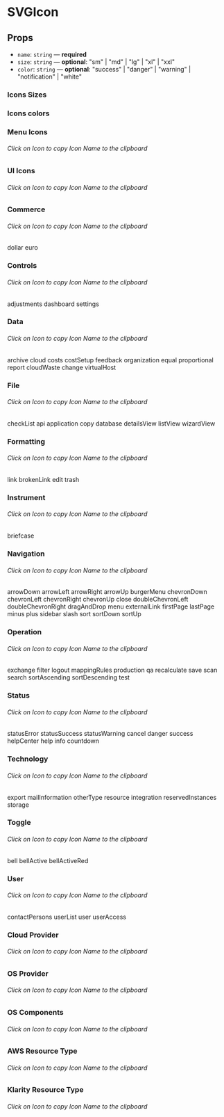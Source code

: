 
<Meta title="Components/SVGIcon" component={SVGIcon} />

# SVGIcon

## Props

- `name`: `string` — **required**
- `size`: `string` — **optional**: "sm" | "md" | "lg" | "xl" | "xxl"
- `color`: `string` — **optional**: "success" | "danger" | "warning" | "notification" | "white"

### Icons Sizes

<Preview>
  <Story name="size">
    <Flex justifyContent="space-evenly">
      <SVGIcon name="dashboard" size="sm" />
      <SVGIcon name="dashboard" />
      <SVGIcon name="dashboard" size="lg" />
      <SVGIcon name="dashboard" size="xl" />
      <SVGIcon name="dashboard" size="xxl" />
    </Flex>
  </Story>
</Preview>

### Icons colors

<Preview>
  <Story name="colors">
    <Flex justifyContent="space-evenly">
      <SVGIcon name="dashboard" />
      <SVGIcon name="dashboard" color="success" />
      <SVGIcon name="dashboard" color="danger" />
      <SVGIcon name="dashboard" color="warning" />
      <SVGIcon name="dashboard" color="notification" />
    </Flex>
  </Story>
</Preview>

### Menu Icons

###### Click on Icon to copy Icon Name to the clipboard

<Preview>
  <Story name="menu">
    <Flex justifyContent="space-evenly">
      <CopyToClipboard text="dashboard">
        <SVGIcon name="dashboard" />
      </CopyToClipboard>
      <CopyToClipboard text="application">
        <SVGIcon name="application" />
      </CopyToClipboard>
      <CopyToClipboard text="cloudAccounts">
        <SVGIcon name="cloudAccounts" />
      </CopyToClipboard>
      <CopyToClipboard text="organizationalStructure">
        <SVGIcon name="organizationalStructure" />
      </CopyToClipboard>
      <CopyToClipboard text="contactPersons">
        <SVGIcon name="contactPersons" />
      </CopyToClipboard>
      <CopyToClipboard text="users">
        <SVGIcon name="users" />
      </CopyToClipboard>
      <CopyToClipboard text="mappingRules">
        <SVGIcon name="mappingRules" />
      </CopyToClipboard>
      <CopyToClipboard text="costSplittingRules">
        <SVGIcon name="costSplittingRules" />
      </CopyToClipboard>
      <CopyToClipboard text="actionLog">
        <SVGIcon name="actionLog" />
      </CopyToClipboard>
      <CopyToClipboard text="businessUnitType">
        <SVGIcon name="businessUnitType" />
      </CopyToClipboard>
    </Flex>
  </Story>
</Preview>

### UI Icons

###### Click on Icon to copy Icon Name to the clipboard

<Preview>
  <Story name="ui">
    <Flex justifyContent="space-evenly" style={{ flexWrap: "wrap" }}>
      <CopyToClipboard text="budget">
        <SVGIcon name="budget" />
      </CopyToClipboard>
      <CopyToClipboard text="forecastUp">
        <SVGIcon name="forecastUp" />
      </CopyToClipboard>
      <CopyToClipboard text="forecastDown">
        <SVGIcon name="forecastDown" />
      </CopyToClipboard>
      <CopyToClipboard text="down">
        <SVGIcon name="down" />
      </CopyToClipboard>
      <CopyToClipboard text="cloudError">
        <SVGIcon name="cloudError" />
      </CopyToClipboard>
      <CopyToClipboard text="cloudSuccess">
        <SVGIcon name="cloudSuccess" />
      </CopyToClipboard>
      <CopyToClipboard text="gear">
        <SVGIcon name="gear" />
      </CopyToClipboard>
      <CopyToClipboard text="spinningGear">
        <SVGIcon name="spinningGear" />
      </CopyToClipboard>
    </Flex>
  </Story>
</Preview>

### Commerce

###### Click on Icon to copy Icon Name to the clipboard

<Preview>
  <Story name="commerce">
    <Flex justifyContent="space-evenly">
      <CopyToClipboard text="dollar">
        <Flex flexDirection="column">
          <SVGIcon name="dollar" />
          <Text size="xs" mt=".25rem">
            dollar
          </Text>
        </Flex>
      </CopyToClipboard>
      <CopyToClipboard text="euro">
        <Flex flexDirection="column">
          <SVGIcon name="euro" />
          <Text size="xs" mt=".25rem">
            euro
          </Text>
        </Flex>
      </CopyToClipboard>
    </Flex>
  </Story>
</Preview>

### Controls

###### Click on Icon to copy Icon Name to the clipboard

<Preview>
  <Story name="controls">
    <Flex justifyContent="space-evenly">
      <CopyToClipboard text="adjustments">
        <Flex flexDirection="column">
          <SVGIcon name="adjustments" />
          <Text size="xs" mt=".25rem">
            adjustments
          </Text>
        </Flex>
      </CopyToClipboard>
      <CopyToClipboard text="dashboard">
        <Flex flexDirection="column">
          <SVGIcon name="dashboard" />
          <Text size="xs" mt=".25rem">
            dashboard
          </Text>
        </Flex>
      </CopyToClipboard>
      <CopyToClipboard text="settings">
        <Flex flexDirection="column">
          <SVGIcon name="settings" />
          <Text size="xs" mt=".25rem">
            settings
          </Text>
        </Flex>
      </CopyToClipboard>
    </Flex>
  </Story>
</Preview>

### Data

###### Click on Icon to copy Icon Name to the clipboard

<Preview>
  <Story name="data">
    <Flex justifyContent="space-evenly">
      <CopyToClipboard text="archive">
        <Flex flexDirection="column">
          <SVGIcon name="archive" />
          <Text size="xs" mt=".25rem">
            archive
          </Text>
        </Flex>
      </CopyToClipboard>
      <CopyToClipboard text="cloud">
        <Flex flexDirection="column">
          <SVGIcon name="cloud" />
          <Text size="xs" mt=".25rem">
            cloud
          </Text>
        </Flex>
      </CopyToClipboard>
      <CopyToClipboard text="costs">
        <Flex flexDirection="column">
          <SVGIcon name="costs" />
          <Text size="xs" mt=".25rem">
            costs
          </Text>
        </Flex>
      </CopyToClipboard>
      <CopyToClipboard text="costSetup">
        <Flex flexDirection="column">
          <SVGIcon name="costSetup" />
          <Text size="xs" mt=".25rem">
            costSetup
          </Text>
        </Flex>
      </CopyToClipboard>
      <CopyToClipboard text="feedback">
        <Flex flexDirection="column">
          <SVGIcon name="feedback" />
          <Text size="xs" mt=".25rem">
            feedback
          </Text>
        </Flex>
      </CopyToClipboard>
      <CopyToClipboard text="organization">
        <Flex flexDirection="column">
          <SVGIcon name="organization" />
          <Text size="xs" mt=".25rem">
            organization
          </Text>
        </Flex>
      </CopyToClipboard>
      <CopyToClipboard text="equal">
        <Flex flexDirection="column">
          <SVGIcon name="equal" />
          <Text size="xs" mt=".25rem">
            equal
          </Text>
        </Flex>
      </CopyToClipboard>
      <CopyToClipboard text="proportional">
        <Flex flexDirection="column">
          <SVGIcon name="proportional" />
          <Text size="xs" mt=".25rem">
            proportional
          </Text>
        </Flex>
      </CopyToClipboard>
      <CopyToClipboard text="report">
        <Flex flexDirection="column">
          <SVGIcon name="report" />
          <Text size="xs" mt=".25rem">
            report
          </Text>
        </Flex>
      </CopyToClipboard>
      <CopyToClipboard text="cloudWaste">
        <Flex flexDirection="column">
          <SVGIcon name="cloudWaste" />
          <Text size="xs" mt=".25rem">
            cloudWaste
          </Text>
        </Flex>
      </CopyToClipboard>
      <CopyToClipboard text="change">
        <Flex flexDirection="column">
          <SVGIcon name="change" />
          <Text size="xs" mt=".25rem">
            change
          </Text>
        </Flex>
      </CopyToClipboard>
      <CopyToClipboard text="virtualHost">
        <Flex flexDirection="column">
          <SVGIcon name="virtualHost" />
          <Text size="xs" mt=".25rem">
            virtualHost
          </Text>
        </Flex>
      </CopyToClipboard>
    </Flex>
  </Story>
</Preview>

### File

###### Click on Icon to copy Icon Name to the clipboard

<Preview>
  <Story name="file">
    <Flex justifyContent="space-evenly">
      <CopyToClipboard text="checkList">
        <Flex flexDirection="column">
          <SVGIcon name="checkList" />
          <Text size="xs" mt=".25rem">
            checkList
          </Text>
        </Flex>
      </CopyToClipboard>
      <CopyToClipboard text="api">
        <Flex flexDirection="column">
          <SVGIcon name="api" />
          <Text size="xs" mt=".25rem">
            api
          </Text>
        </Flex>
      </CopyToClipboard>
      <CopyToClipboard text="application">
        <Flex flexDirection="column">
          <SVGIcon name="application" />
          <Text size="xs" mt=".25rem">
            application
          </Text>
        </Flex>
      </CopyToClipboard>
      <CopyToClipboard text="copy">
        <Flex flexDirection="column">
          <SVGIcon name="copy" />
          <Text size="xs" mt=".25rem">
            copy
          </Text>
        </Flex>
      </CopyToClipboard>
      <CopyToClipboard text="database">
        <Flex flexDirection="column">
          <SVGIcon name="database" />
          <Text size="xs" mt=".25rem">
            database
          </Text>
        </Flex>
      </CopyToClipboard>
      <CopyToClipboard text="detailsView">
        <Flex flexDirection="column">
          <SVGIcon name="detailsView" />
          <Text size="xs" mt=".25rem">
            detailsView
          </Text>
        </Flex>
      </CopyToClipboard>
      <CopyToClipboard text="listView">
        <Flex flexDirection="column">
          <SVGIcon name="listView" />
          <Text size="xs" mt=".25rem">
            listView
          </Text>
        </Flex>
      </CopyToClipboard>
      <CopyToClipboard text="wizardView">
        <Flex flexDirection="column">
          <SVGIcon name="wizardView" />
          <Text size="xs" mt=".25rem">
            wizardView
          </Text>
        </Flex>
      </CopyToClipboard>
    </Flex>
  </Story>
</Preview>

### Formatting

###### Click on Icon to copy Icon Name to the clipboard

<Preview>
  <Story name="formatting">
    <Flex justifyContent="space-evenly">
      <CopyToClipboard text="link">
        <Flex flexDirection="column">
          <SVGIcon name="link" />
          <Text size="xs" mt=".25rem">
            link
          </Text>
        </Flex>
      </CopyToClipboard>
      <CopyToClipboard text="brokenLink">
        <Flex flexDirection="column">
          <SVGIcon name="brokenLink" />
          <Text size="xs" mt=".25rem">
            brokenLink
          </Text>
        </Flex>
      </CopyToClipboard>
      <CopyToClipboard text="edit">
        <Flex flexDirection="column">
          <SVGIcon name="edit" />
          <Text size="xs" mt=".25rem">
            edit
          </Text>
        </Flex>
      </CopyToClipboard>
      <CopyToClipboard text="trash">
        <Flex flexDirection="column">
          <SVGIcon name="trash" />
          <Text size="xs" mt=".25rem">
            trash
          </Text>
        </Flex>
      </CopyToClipboard>
    </Flex>
  </Story>
</Preview>

### Instrument

###### Click on Icon to copy Icon Name to the clipboard

<Preview>
  <Story name="instrument">
    <Flex justifyContent="space-evenly">
      <CopyToClipboard text="briefcase">
        <Flex flexDirection="column">
          <SVGIcon name="briefcase" />
          <Text size="xs" mt=".25rem">
            briefcase
          </Text>
        </Flex>
      </CopyToClipboard>
    </Flex>
  </Story>
</Preview>

### Navigation

###### Click on Icon to copy Icon Name to the clipboard

<Preview>
  <Story name="navigation">
    <Flex justifyContent="space-evenly">
      <CopyToClipboard text="arrowDown">
        <Flex flexDirection="column">
          <SVGIcon name="arrowDown" />
          <Text size="xs" mt=".25rem">
            arrowDown
          </Text>
        </Flex>
      </CopyToClipboard>
      <CopyToClipboard text="arrowLeft">
        <Flex flexDirection="column">
          <SVGIcon name="arrowLeft" />
          <Text size="xs" mt=".25rem">
            arrowLeft
          </Text>
        </Flex>
      </CopyToClipboard>
      <CopyToClipboard text="arrowRight">
        <Flex flexDirection="column">
          <SVGIcon name="arrowRight" />
          <Text size="xs" mt=".25rem">
            arrowRight
          </Text>
        </Flex>
      </CopyToClipboard>
      <CopyToClipboard text="arrowUp">
        <Flex flexDirection="column">
          <SVGIcon name="arrowUp" />
          <Text size="xs" mt=".25rem">
            arrowUp
          </Text>
        </Flex>
      </CopyToClipboard>
      <CopyToClipboard text="burgerMenu">
        <Flex flexDirection="column">
          <SVGIcon name="burgerMenu" />
          <Text size="xs" mt=".25rem">
            burgerMenu
          </Text>
        </Flex>
      </CopyToClipboard>
      <CopyToClipboard text="chevronDown">
        <Flex flexDirection="column">
          <SVGIcon name="chevronDown" />
          <Text size="xs" mt=".25rem">
            chevronDown
          </Text>
        </Flex>
      </CopyToClipboard>
      <CopyToClipboard text="chevronLeft">
        <Flex flexDirection="column">
          <SVGIcon name="chevronLeft" />
          <Text size="xs" mt=".25rem">
            chevronLeft
          </Text>
        </Flex>
      </CopyToClipboard>
      <CopyToClipboard text="chevronRight">
        <Flex flexDirection="column">
          <SVGIcon name="chevronRight" />
          <Text size="xs" mt=".25rem">
            chevronRight
          </Text>
        </Flex>
      </CopyToClipboard>
      <CopyToClipboard text="chevronUp">
        <Flex flexDirection="column">
          <SVGIcon name="chevronUp" />
          <Text size="xs" mt=".25rem">
            chevronUp
          </Text>
        </Flex>
      </CopyToClipboard>
      <CopyToClipboard text="close">
        <Flex flexDirection="column">
          <SVGIcon name="close" />
          <Text size="xs" mt=".25rem">
            close
          </Text>
        </Flex>
      </CopyToClipboard>
      <CopyToClipboard text="doubleChevronLeft">
        <Flex flexDirection="column">
          <SVGIcon name="doubleChevronLeft" />
          <Text size="xs" mt=".25rem">
            doubleChevronLeft
          </Text>
        </Flex>
      </CopyToClipboard>
      <CopyToClipboard text="doubleChevronRight">
        <Flex flexDirection="column">
          <SVGIcon name="doubleChevronRight" />
          <Text size="xs" mt=".25rem">
            doubleChevronRight
          </Text>
        </Flex>
      </CopyToClipboard>
    </Flex>
    <Flex justifyContent="space-evenly">
      <CopyToClipboard text="dragAndDrop">
        <Flex flexDirection="column">
          <SVGIcon name="dragAndDrop" />
          <Text size="xs" mt=".25rem">
            dragAndDrop
          </Text>
        </Flex>
      </CopyToClipboard>
      <CopyToClipboard text="menu">
        <Flex flexDirection="column">
          <SVGIcon name="menu" />
          <Text size="xs" mt=".25rem">
            menu
          </Text>
        </Flex>
      </CopyToClipboard>
      <CopyToClipboard text="externalLink">
        <Flex flexDirection="column">
          <SVGIcon name="externalLink" />
          <Text size="xs" mt=".25rem">
            externalLink
          </Text>
        </Flex>
      </CopyToClipboard>
      <CopyToClipboard text="firstPage">
        <Flex flexDirection="column">
          <SVGIcon name="firstPage" />
          <Text size="xs" mt=".25rem">
            firstPage
          </Text>
        </Flex>
      </CopyToClipboard>
      <CopyToClipboard text="lastPage">
        <Flex flexDirection="column">
          <SVGIcon name="lastPage" />
          <Text size="xs" mt=".25rem">
            lastPage
          </Text>
        </Flex>
      </CopyToClipboard>
      <CopyToClipboard text="minus">
        <Flex flexDirection="column">
          <SVGIcon name="minus" />
          <Text size="xs" mt=".25rem">
            minus
          </Text>
        </Flex>
      </CopyToClipboard>
      <CopyToClipboard text="plus">
        <Flex flexDirection="column">
          <SVGIcon name="plus" />
          <Text size="xs" mt=".25rem">
            plus
          </Text>
        </Flex>
      </CopyToClipboard>
      <CopyToClipboard text="sidebar">
        <Flex flexDirection="column">
          <SVGIcon name="sidebar" />
          <Text size="xs" mt=".25rem">
            sidebar
          </Text>
        </Flex>
      </CopyToClipboard>
      <CopyToClipboard text="slash">
        <Flex flexDirection="column">
          <SVGIcon name="slash" />
          <Text size="xs" mt=".25rem">
            slash
          </Text>
        </Flex>
      </CopyToClipboard>
      <CopyToClipboard text="sort">
        <Flex flexDirection="column">
          <SVGIcon name="sort" />
          <Text size="xs" mt=".25rem">
            sort
          </Text>
        </Flex>
      </CopyToClipboard>
      <CopyToClipboard text="sortDown">
        <Flex flexDirection="column">
          <SVGIcon name="sortDown" />
          <Text size="xs" mt=".25rem">
            sortDown
          </Text>
        </Flex>
      </CopyToClipboard>
      <CopyToClipboard text="sortUp">
        <Flex flexDirection="column">
          <SVGIcon name="sortUp" />
          <Text size="xs" mt=".25rem">
            sortUp
          </Text>
        </Flex>
      </CopyToClipboard>
    </Flex>
  </Story>
</Preview>

### Operation

###### Click on Icon to copy Icon Name to the clipboard

<Preview>
  <Story name="operation">
    <Flex justifyContent="space-evenly">
      <CopyToClipboard text="exchange">
        <Flex flexDirection="column">
          <SVGIcon name="exchange" />
          <Text size="xs" mt=".25rem">
            exchange
          </Text>
        </Flex>
      </CopyToClipboard>
      <CopyToClipboard text="filter">
        <Flex flexDirection="column">
          <SVGIcon name="filter" />
          <Text size="xs" mt=".25rem">
            filter
          </Text>
        </Flex>
      </CopyToClipboard>
      <CopyToClipboard text="logout">
        <Flex flexDirection="column">
          <SVGIcon name="logout" />
          <Text size="xs" mt=".25rem">
            logout
          </Text>
        </Flex>
      </CopyToClipboard>
      <CopyToClipboard text="mappingRules">
        <Flex flexDirection="column">
          <SVGIcon name="mappingRules" />
          <Text size="xs" mt=".25rem">
            mappingRules
          </Text>
        </Flex>
      </CopyToClipboard>
      <CopyToClipboard text="production">
        <Flex flexDirection="column">
          <SVGIcon name="production" />
          <Text size="xs" mt=".25rem">
            production
          </Text>
        </Flex>
      </CopyToClipboard>
      <CopyToClipboard text="qa">
        <Flex flexDirection="column">
          <SVGIcon name="qa" />
          <Text size="xs" mt=".25rem">
            qa
          </Text>
        </Flex>
      </CopyToClipboard>
      <CopyToClipboard text="recalculate">
        <Flex flexDirection="column">
          <SVGIcon name="recalculate" />
          <Text size="xs" mt=".25rem">
            recalculate
          </Text>
        </Flex>
      </CopyToClipboard>
      <CopyToClipboard text="save">
        <Flex flexDirection="column">
          <SVGIcon name="save" />
          <Text size="xs" mt=".25rem">
            save
          </Text>
        </Flex>
      </CopyToClipboard>
      <CopyToClipboard text="scan">
        <Flex flexDirection="column">
          <SVGIcon name="scan" />
          <Text size="xs" mt=".25rem">
            scan
          </Text>
        </Flex>
      </CopyToClipboard>
      <CopyToClipboard text="search">
        <Flex flexDirection="column">
          <SVGIcon name="search" />
          <Text size="xs" mt=".25rem">
            search
          </Text>
        </Flex>
      </CopyToClipboard>
      <CopyToClipboard text="sortAscending">
        <Flex flexDirection="column">
          <SVGIcon name="sortAscending" />
          <Text size="xs" mt=".25rem">
            sortAscending
          </Text>
        </Flex>
      </CopyToClipboard>
      <CopyToClipboard text="sortDescending">
        <Flex flexDirection="column">
          <SVGIcon name="sortDescending" />
          <Text size="xs" mt=".25rem">
            sortDescending
          </Text>
        </Flex>
      </CopyToClipboard>
      <CopyToClipboard text="test">
        <Flex flexDirection="column">
          <SVGIcon name="test" />
          <Text size="xs" mt=".25rem">
            test
          </Text>
        </Flex>
      </CopyToClipboard>
    </Flex>
  </Story>
</Preview>

### Status

###### Click on Icon to copy Icon Name to the clipboard

<Preview>
  <Story name="status">
    <Flex justifyContent="space-evenly">
      <CopyToClipboard text="statusError">
        <Flex flexDirection="column">
          <SVGIcon name="statusError" />
          <Text size="xs" mt=".25rem">
            statusError
          </Text>
        </Flex>
      </CopyToClipboard>
      <CopyToClipboard text="statusSuccess">
        <Flex flexDirection="column">
          <SVGIcon name="statusSuccess" />
          <Text size="xs" mt=".25rem">
            statusSuccess
          </Text>
        </Flex>
      </CopyToClipboard>
      <CopyToClipboard text="statusWarning">
        <Flex flexDirection="column">
          <SVGIcon name="statusWarning" />
          <Text size="xs" mt=".25rem">
            statusWarning
          </Text>
        </Flex>
      </CopyToClipboard>
      <CopyToClipboard text="cancel">
        <Flex flexDirection="column">
          <SVGIcon name="cancel" />
          <Text size="xs" mt=".25rem">
            cancel
          </Text>
        </Flex>
      </CopyToClipboard>
      <CopyToClipboard text="danger">
        <Flex flexDirection="column">
          <SVGIcon name="danger" />
          <Text size="xs" mt=".25rem">
            danger
          </Text>
        </Flex>
      </CopyToClipboard>
      <CopyToClipboard text="success">
        <Flex flexDirection="column">
          <SVGIcon name="success" />
          <Text size="xs" mt=".25rem">
            success
          </Text>
        </Flex>
      </CopyToClipboard>
      <CopyToClipboard text="helpCenter">
        <Flex flexDirection="column">
          <SVGIcon name="helpCenter" />
          <Text size="xs" mt=".25rem">
            helpCenter
          </Text>
        </Flex>
      </CopyToClipboard>
      <CopyToClipboard text="help">
        <Flex flexDirection="column">
          <SVGIcon name="help" />
          <Text size="xs" mt=".25rem">
            help
          </Text>
        </Flex>
      </CopyToClipboard>
      <CopyToClipboard text="info">
        <Flex flexDirection="column">
          <SVGIcon name="info" />
          <Text size="xs" mt=".25rem">
            info
          </Text>
        </Flex>
      </CopyToClipboard>
      <CopyToClipboard text="countdown">
        <Flex flexDirection="column">
          <SVGIcon name="countdown" />
          <Text size="xs" mt=".25rem">
            countdown
          </Text>
        </Flex>
      </CopyToClipboard>
    </Flex>
  </Story>
</Preview>

### Technology

###### Click on Icon to copy Icon Name to the clipboard

<Preview>
  <Story name="technology">
    <Flex justifyContent="space-evenly">
      <CopyToClipboard text="export">
        <Flex flexDirection="column">
          <SVGIcon name="export" />
          <Text size="xs" mt=".25rem">
            export
          </Text>
        </Flex>
      </CopyToClipboard>
      <CopyToClipboard text="mailInformation">
        <Flex flexDirection="column">
          <SVGIcon name="mailInformation" />
          <Text size="xs" mt=".25rem">
            mailInformation
          </Text>
        </Flex>
      </CopyToClipboard>
      <CopyToClipboard text="otherType">
        <Flex flexDirection="column">
          <SVGIcon name="otherType" />
          <Text size="xs" mt=".25rem">
            otherType
          </Text>
        </Flex>
      </CopyToClipboard>
      <CopyToClipboard text="resource">
        <Flex flexDirection="column">
          <SVGIcon name="resource" />
          <Text size="xs" mt=".25rem">
            resource
          </Text>
        </Flex>
      </CopyToClipboard>
      <CopyToClipboard text="integration">
        <Flex flexDirection="column">
          <SVGIcon name="integration" />
          <Text size="xs" mt=".25rem">
            integration
          </Text>
        </Flex>
      </CopyToClipboard>
      <CopyToClipboard text="reservedInstances">
        <Flex flexDirection="column">
          <SVGIcon name="reservedInstances" />
          <Text size="xs" mt=".25rem">
            reservedInstances
          </Text>
        </Flex>
      </CopyToClipboard>
      <CopyToClipboard text="storage">
        <Flex flexDirection="column">
          <SVGIcon name="storage" />
          <Text size="xs" mt=".25rem">
            storage
          </Text>
        </Flex>
      </CopyToClipboard>
    </Flex>
  </Story>
</Preview>

### Toggle

###### Click on Icon to copy Icon Name to the clipboard

<Preview>
  <Story name="toggle">
    <Flex justifyContent="space-evenly">
      <CopyToClipboard text="bell">
        <Flex flexDirection="column">
          <SVGIcon name="bell" />
          <Text size="xs" mt=".25rem">
            bell
          </Text>
        </Flex>
      </CopyToClipboard>
      <CopyToClipboard text="bellActive">
        <Flex flexDirection="column">
          <SVGIcon name="bellActive" />
          <Text size="xs" mt=".25rem">
            bellActive
          </Text>
        </Flex>
      </CopyToClipboard>
      <CopyToClipboard text="bellActiveRed">
        <Flex flexDirection="column">
          <SVGIcon name="bellActiveRed" />
          <Text size="xs" mt=".25rem">
            bellActiveRed
          </Text>
        </Flex>
      </CopyToClipboard>
    </Flex>
  </Story>
</Preview>

### User

###### Click on Icon to copy Icon Name to the clipboard

<Preview>
  <Story name="user">
    <Flex justifyContent="space-evenly">
      <CopyToClipboard text="contactPersons">
        <Flex flexDirection="column">
          <SVGIcon name="contactPersons" />
          <Text size="xs" mt=".25rem">
            contactPersons
          </Text>
        </Flex>
      </CopyToClipboard>
      <CopyToClipboard text="userList">
        <Flex flexDirection="column">
          <SVGIcon name="userList" />
          <Text size="xs" mt=".25rem">
            userList
          </Text>
        </Flex>
      </CopyToClipboard>
      <CopyToClipboard text="user">
        <Flex flexDirection="column">
          <SVGIcon name="user" />
          <Text size="xs" mt=".25rem">
            user
          </Text>
        </Flex>
      </CopyToClipboard>
      <CopyToClipboard text="userAccess">
        <Flex flexDirection="column">
          <SVGIcon name="userAccess" />
          <Text size="xs" mt=".25rem">
            userAccess
          </Text>
        </Flex>
      </CopyToClipboard>
    </Flex>
  </Story>
</Preview>

### Cloud Provider

###### Click on Icon to copy Icon Name to the clipboard

<Preview>
  <Story name="cloudProvider">
    <Flex justifyContent="space-evenly">
      <CopyToClipboard text="aws">
        <SVGIcon name="aws" />
      </CopyToClipboard>
      <CopyToClipboard text="azure">
        <SVGIcon name="azure" />
      </CopyToClipboard>
      <CopyToClipboard text="gcp">
        <SVGIcon name="gcp" />
      </CopyToClipboard>
      <CopyToClipboard text="ibmCloud">
        <SVGIcon name="ibmCloud" />
      </CopyToClipboard>
      <CopyToClipboard text="vmware">
        <SVGIcon name="vmware" />
      </CopyToClipboard>
      <CopyToClipboard text="kubernetes">
        <SVGIcon name="kubernetes" />
      </CopyToClipboard>
      <CopyToClipboard text="eks">
        <SVGIcon name="eks" />
      </CopyToClipboard>
      <CopyToClipboard text="aks">
        <SVGIcon name="aks" />
      </CopyToClipboard>
      <CopyToClipboard text="gke">
        <SVGIcon name="gke" />
      </CopyToClipboard>
      <CopyToClipboard text="openshift">
        <SVGIcon name="openshift" />
      </CopyToClipboard>
      <CopyToClipboard text="alibaba">
        <SVGIcon name="alibaba" />
      </CopyToClipboard>
      <CopyToClipboard text="hybridCloud">
        <SVGIcon name="hybridCloud" />
      </CopyToClipboard>
    </Flex>
  </Story>
</Preview>

### OS Provider

###### Click on Icon to copy Icon Name to the clipboard

<Preview>
  <Story name="osProvider">
    <Flex justifyContent="space-evenly">
      <CopyToClipboard text="linux">
        <SVGIcon name="linux" />
      </CopyToClipboard>
      <CopyToClipboard text="windows">
        <SVGIcon name="windows" />
      </CopyToClipboard>
      <CopyToClipboard text="ubuntu">
        <SVGIcon name="ubuntu" />
      </CopyToClipboard>
      <CopyToClipboard text="centOS">
        <SVGIcon name="centOS" />
      </CopyToClipboard>
      <CopyToClipboard text="amazonLinux">
        <SVGIcon name="amazonLinux" />
      </CopyToClipboard>
      <CopyToClipboard text="redHat">
        <SVGIcon name="redHat" />
      </CopyToClipboard>
      <CopyToClipboard text="suse">
        <SVGIcon name="suse" />
      </CopyToClipboard>
      <CopyToClipboard text="oracle">
        <SVGIcon name="oracle" />
      </CopyToClipboard>
    </Flex>
  </Story>
</Preview>

### OS Components

###### Click on Icon to copy Icon Name to the clipboard

<Preview>
  <Story name="osComponents">
    <Flex justifyContent="space-evenly">
      <CopyToClipboard text="customCodeBuild">
        <SVGIcon name="customCodeBuild" />
      </CopyToClipboard>
      <CopyToClipboard text="datadog">
        <SVGIcon name="datadog" />
      </CopyToClipboard>
      <CopyToClipboard text="hardening">
        <SVGIcon name="hardening" />
      </CopyToClipboard>
      <CopyToClipboard text="ngnix">
        <SVGIcon name="ngnix" />
      </CopyToClipboard>
      <CopyToClipboard text="sumoLogic">
        <SVGIcon name="sumoLogic" />
      </CopyToClipboard>
      <CopyToClipboard text="trendMicro">
        <SVGIcon name="trendMicro" />
      </CopyToClipboard>
      <CopyToClipboard text="awsCloudWatch">
        <SVGIcon name="awsCloudWatch" />
      </CopyToClipboard>
      <CopyToClipboard text="awsInspector">
        <SVGIcon name="awsInspector" />
      </CopyToClipboard>
      <CopyToClipboard text="stackDrive">
        <SVGIcon name="stackDrive" />
      </CopyToClipboard>
      <CopyToClipboard text="vmwearTools">
        <SVGIcon name="vmwearTools" />
      </CopyToClipboard>
    </Flex>
  </Story>
</Preview>

### AWS Resource Type

###### Click on Icon to copy Icon Name to the clipboard

<Preview>
  <Story name="awsResource">
    <Flex justifyContent="space-evenly">
      <CopyToClipboard text="ec2">
        <SVGIcon name="ec2" />
      </CopyToClipboard>
      <CopyToClipboard text="dynamodb">
        <SVGIcon name="dynamodb" />
      </CopyToClipboard>
      <CopyToClipboard text="sqs">
        <SVGIcon name="sqs" />
      </CopyToClipboard>
      <CopyToClipboard text="lambda">
        <SVGIcon name="lambda" />
      </CopyToClipboard>
      <CopyToClipboard text="route53">
        <SVGIcon name="route53" />
      </CopyToClipboard>
      <CopyToClipboard text="s3">
        <SVGIcon name="s3" />
      </CopyToClipboard>
      <CopyToClipboard text="codepipeline">
        <SVGIcon name="codepipeline" />
      </CopyToClipboard>
      <CopyToClipboard text="kms">
        <SVGIcon name="kms" />
      </CopyToClipboard>
      <CopyToClipboard text="rds">
        <SVGIcon name="rds" />
      </CopyToClipboard>
      <CopyToClipboard text="ecs">
        <SVGIcon name="ecs" />
      </CopyToClipboard>
      <CopyToClipboard text="apigateway">
        <SVGIcon name="apigateway" />
      </CopyToClipboard>
      <CopyToClipboard text="ecr">
        <SVGIcon name="ecr" />
      </CopyToClipboard>
      <CopyToClipboard text="sns">
        <SVGIcon name="sns" />
      </CopyToClipboard>
      <CopyToClipboard text="redshift">
        <SVGIcon name="redshift" />
      </CopyToClipboard>
      <CopyToClipboard text="appsync">
        <SVGIcon name="appsync" />
      </CopyToClipboard>
      <CopyToClipboard text="waf">
        <SVGIcon name="waf" />
      </CopyToClipboard>
      <CopyToClipboard text="secretsmanager">
        <SVGIcon name="secretsmanager" />
      </CopyToClipboard>
      <CopyToClipboard text="amplify">
        <SVGIcon name="amplify" />
      </CopyToClipboard>
      <CopyToClipboard text="athena">
        <SVGIcon name="athena" />
      </CopyToClipboard>
      <CopyToClipboard text="autoscaling">
        <SVGIcon name="autoscaling" />
      </CopyToClipboard>
      <CopyToClipboard text="cloudfront">
        <SVGIcon name="cloudfront" />
      </CopyToClipboard>
      <CopyToClipboard text="codebuild">
        <SVGIcon name="codebuild" />
      </CopyToClipboard>
      <CopyToClipboard text="cognitoidp">
        <SVGIcon name="cognitoidp" />
      </CopyToClipboard>
      <CopyToClipboard text="datapipeline">
        <SVGIcon name="datapipeline" />
      </CopyToClipboard>
      <CopyToClipboard text="elasticache">
        <SVGIcon name="elasticache" />
      </CopyToClipboard>
      <CopyToClipboard text="elasticfilesystem">
        <SVGIcon name="elasticfilesystem" />
      </CopyToClipboard>
      <CopyToClipboard text="elasticloadbalancing">
        <SVGIcon name="elasticloadbalancing" />
      </CopyToClipboard>
      <CopyToClipboard text="elasticmapreduce">
        <SVGIcon name="elasticmapreduce" />
      </CopyToClipboard>
      <CopyToClipboard text="es">
        <SVGIcon name="es" />
      </CopyToClipboard>
      <CopyToClipboard text="firehose">
        <SVGIcon name="firehose" />
      </CopyToClipboard>
      <CopyToClipboard text="glue">
        <SVGIcon name="glue" />
      </CopyToClipboard>
      <CopyToClipboard text="iam">
        <SVGIcon name="iam" />
      </CopyToClipboard>
      <CopyToClipboard text="kinesis">
        <SVGIcon name="kinesis" />
      </CopyToClipboard>
      <CopyToClipboard text="machinelearning">
        <SVGIcon name="machinelearning" />
      </CopyToClipboard>
      <CopyToClipboard text="sagemaker">
        <SVGIcon name="sagemaker" />
      </CopyToClipboard>
      <CopyToClipboard text="securityhub">
        <SVGIcon name="securityhub" />
      </CopyToClipboard>
    </Flex>
  </Story>
</Preview>

### Klarity Resource Type

###### Click on Icon to copy Icon Name to the clipboard

<Preview>
  <Story name="klarityResources">
    <Flex justifyContent="space-evenly">
      <CopyToClipboard text="networking">
        <SVGIcon name="networking" />
      </CopyToClipboard>
      <CopyToClipboard text="support">
        <SVGIcon name="support" />
      </CopyToClipboard>
      <CopyToClipboard text="other">
        <SVGIcon name="other" />
      </CopyToClipboard>
      <CopyToClipboard text="externalIntegration">
        <SVGIcon name="externalIntegration" />
      </CopyToClipboard>
      <CopyToClipboard text="reservedInstance">
        <SVGIcon name="reservedInstance" />
      </CopyToClipboard>
    </Flex>
  </Story>
</Preview>
